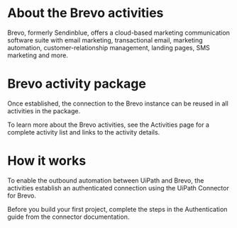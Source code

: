 ﻿# About the Brevo activities

Brevo, formerly Sendinblue, offers a cloud-based marketing communication software suite with email marketing, transactional email, marketing automation, customer-relationship management, landing pages, SMS marketing and more.

# Brevo activity package

Once established, the connection to the Brevo instance can be reused in all activities in the package.

To learn more about the Brevo activities, see the Activities page for a complete activity list and links to the activity details.

# How it works

To enable the outbound automation between UiPath and Brevo, the activities establish an authenticated connection using the UiPath Connector for Brevo.

Before you build your first project, complete the steps in the Authentication guide from the connector documentation.
